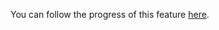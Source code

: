You can follow the progress of this feature [here](https://github.com/aws-amplify/amplify-flutter/issues/1515).